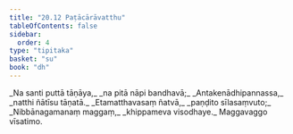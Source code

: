 ```yaml
---
title: "20.12 Paṭācārāvatthu"
tableOfContents: false
sidebar:
  order: 4
type: "tipitaka"
basket: "su"
book: "dh"
---
```



<DynamicBreadcrumb />

<Division number="288" book="dh" bookNo="18" page="54">

<Paragraph number="310" type="verses" book="dh">
_Na santi puttā tāṇāya,_  
_na pitā nāpi bandhavā;_  
_Antakenādhipannassa,_  
_natthi ñātīsu tāṇatā._  

</Paragraph>

</Division>
<Division number="289" book="dh" bookNo="18" page="54">

<Paragraph number="311" type="verses" book="dh">
_Etamatthavasaṃ ñatvā,_  
_paṇḍito sīlasaṃvuto;_  
_Nibbānagamanaṃ maggaṃ,_  
_khippameva visodhaye._  


</Paragraph>
</Division>

<Paragraph number="312" type="center" book="dh">
Maggavaggo vīsatimo.
</Paragraph>